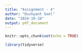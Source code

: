 ```yaml
---
title: "Assignment - 4"
author: "Dushyant Goel"
date: "2024-10-28"
output: pdf_document
---
```


```r
knitr::opts_chunk$set(echo = TRUE)
```

```r
library(tidyverse)
```